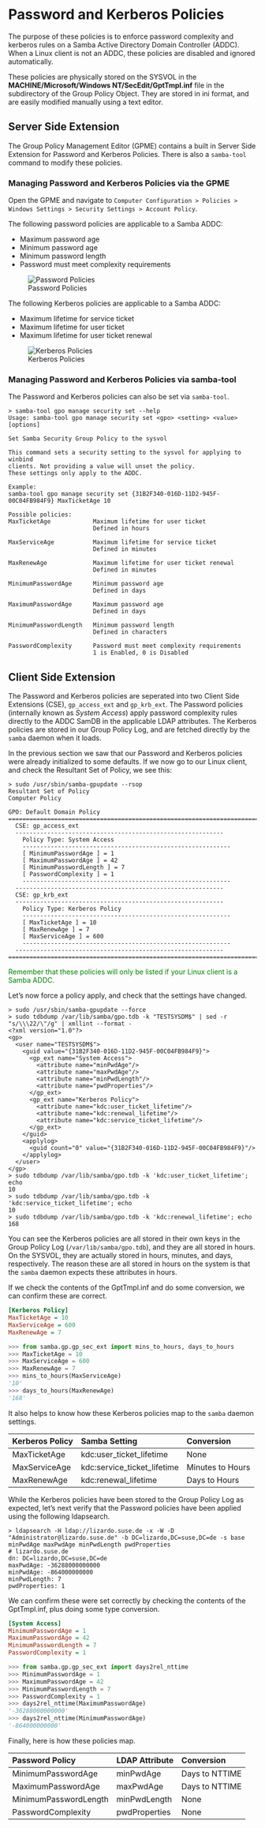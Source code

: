 # Password and Kerberos Policies {#sec}

The purpose of these policies is to enforce password complexity and kerberos rules on a Samba Active Directory Domain Controller (ADDC). When a Linux client is not an ADDC, these policies are disabled and ignored automatically.

These policies are physically stored on the SYSVOL in the **MACHINE/Microsoft/Windows NT/SecEdit/GptTmpl.inf** file in the subdirectory of the Group Policy Object. They are stored in ini format, and are easily modified manually using a text editor.

## Server Side Extension

The Group Policy Management Editor (GPME) contains a built in Server Side Extension for Password and Kerberos Policies. There is also a `samba-tool` command to modify these policies.

### Managing Password and Kerberos Policies via the GPME

Open the GPME and navigate to `Computer Configuration > Policies > Windows Settings > Security Settings > Account Policy`.

The following password policies are applicable to a Samba ADDC:

* Maximum password age
* Minimum password age
* Minimum password length
* Password must meet complexity requirements

![Password Policies](sec-images/passwd.png)

The following Kerberos policies are applicable to a Samba ADDC:

* Maximum lifetime for service ticket
* Maximum lifetime for user ticket
* Maximum lifetime for user ticket renewal

![Kerberos Policies](sec-images/kerb.png)

### Managing Password and Kerberos Policies via samba-tool

The Password and Kerberos policies can also be set via `samba-tool`.

```
> samba-tool gpo manage security set --help
Usage: samba-tool gpo manage security set <gpo> <setting> <value> [options]

Set Samba Security Group Policy to the sysvol

This command sets a security setting to the sysvol for applying to winbind
clients. Not providing a value will unset the policy.
These settings only apply to the ADDC.

Example:
samba-tool gpo manage security set {31B2F340-016D-11D2-945F-00C04FB984F9} MaxTicketAge 10

Possible policies:
MaxTicketAge            Maximum lifetime for user ticket
                        Defined in hours

MaxServiceAge           Maximum lifetime for service ticket
                        Defined in minutes

MaxRenewAge             Maximum lifetime for user ticket renewal
                        Defined in minutes

MinimumPasswordAge      Minimum password age
                        Defined in days

MaximumPasswordAge      Maximum password age
                        Defined in days

MinimumPasswordLength   Minimum password length
                        Defined in characters

PasswordComplexity      Password must meet complexity requirements
                        1 is Enabled, 0 is Disabled
```

## Client Side Extension

The Password and Kerberos policies are seperated into two Client Side Extensions (CSE), `gp_access_ext` and `gp_krb_ext`. The Password policies (internally known as *System Access*) apply password complexity rules directly to the ADDC SamDB in the applicable LDAP attributes. The Kerberos policies are stored in our Group Policy Log, and are fetched directly by the `samba` daemon when it loads.

In the previous section we saw that our Password and Kerberos policies were already initialized to some defaults. If we now go to our Linux client, and check the Resultant Set of Policy, we see this:

```
> sudo /usr/sbin/samba-gpupdate --rsop
Resultant Set of Policy
Computer Policy

GPO: Default Domain Policy
======================================================================================================================
  CSE: gp_access_ext
  -----------------------------------------------------------
    Policy Type: System Access
    -----------------------------------------------------------
    [ MinimumPasswordAge ] = 1
    [ MaximumPasswordAge ] = 42
    [ MinimumPasswordLength ] = 7
    [ PasswordComplexity ] = 1
    -----------------------------------------------------------
  -----------------------------------------------------------
  CSE: gp_krb_ext
  -----------------------------------------------------------
    Policy Type: Kerberos Policy
    -----------------------------------------------------------
    [ MaxTicketAge ] = 10
    [ MaxRenewAge ] = 7
    [ MaxServiceAge ] = 600
    -----------------------------------------------------------
  -----------------------------------------------------------
======================================================================================================================
```

::: {#info style="color: green;"}
Remember that these policies will only be listed if your Linux client is a Samba ADDC.
:::

Let's now force a policy apply, and check that the settings have changed.

```
> sudo /usr/sbin/samba-gpupdate --force
> sudo tdbdump /var/lib/samba/gpo.tdb -k "TESTSYSDM$" | sed -r "s/\\\22/\"/g" | xmllint --format -
<?xml version="1.0"?>
<gp>
  <user name="TESTSYSDM$">
    <guid value="{31B2F340-016D-11D2-945F-00C04FB984F9}">
      <gp_ext name="System Access">
        <attribute name="minPwdAge"/>
        <attribute name="maxPwdAge"/>
        <attribute name="minPwdLength"/>
        <attribute name="pwdProperties"/>
      </gp_ext>
      <gp_ext name="Kerberos Policy">
        <attribute name="kdc:user_ticket_lifetime"/>
        <attribute name="kdc:renewal_lifetime"/>
        <attribute name="kdc:service_ticket_lifetime"/>
      </gp_ext>
    </guid>
    <applylog>
      <guid count="0" value="{31B2F340-016D-11D2-945F-00C04FB984F9}"/>
    </applylog>
  </user>
</gp>
> sudo tdbdump /var/lib/samba/gpo.tdb -k 'kdc:user_ticket_lifetime'; echo
10
> sudo tdbdump /var/lib/samba/gpo.tdb -k 'kdc:service_ticket_lifetime'; echo
10
> sudo tdbdump /var/lib/samba/gpo.tdb -k 'kdc:renewal_lifetime'; echo
168
```

You can see the Kerberos policies are all stored in their own keys in the Group Policy Log (`/var/lib/samba/gpo.tdb`), and they are all stored in hours. On the SYSVOL, they are actually stored in hours, minutes, and days, respectively. The reason these are all stored in hours on the system is that the `samba` daemon expects these attributes in hours.

If we check the contents of the GptTmpl.inf and do some conversion, we can confirm these are correct.

```ini
[Kerberos Policy]
MaxTicketAge = 10
MaxServiceAge = 600
MaxRenewAge = 7
```

```python
>>> from samba.gp.gp_sec_ext import mins_to_hours, days_to_hours
>>> MaxTicketAge = 10
>>> MaxServiceAge = 600
>>> MaxRenewAge = 7
>>> mins_to_hours(MaxServiceAge)
'10'
>>> days_to_hours(MaxRenewAge)
'168'
```

It also helps to know how these Kerberos policies map to the `samba` daemon settings.

<table>
 <thead>
  <tr>
   <th style="text-align:left;">Kerberos Policy</th>
   <th style="text-align:left;">Samba Setting</th>
   <th style="text-align:left;">Conversion</th>
  </tr>
 </thead>
<tbody>
  <tr>
   <td>MaxTicketAge</td>
   <td>kdc:user\_ticket\_lifetime</td>
   <td>None</td>
  </tr>
  <tr>
   <td>MaxServiceAge</td>
   <td>kdc:service\_ticket\_lifetime</td>
   <td>Minutes to Hours</td>
  </tr>
  <tr>
   <td>MaxRenewAge</td>
   <td>kdc:renewal\_lifetime</td>
   <td>Days to Hours</td>
  </tr>
</tbody>
</table>

While the Kerberos policies have been stored to the Group Policy Log as expected, let's next verify that the Password policies have been applied using the following ldapsearch.

```
> ldapsearch -H ldap://lizardo.suse.de -x -W -D "Administrator@lizardo.suse.de" -b DC=lizardo,DC=suse,DC=de -s base minPwdAge maxPwdAge minPwdLength pwdProperties
# lizardo.suse.de
dn: DC=lizardo,DC=suse,DC=de
maxPwdAge: -36288000000000
minPwdAge: -864000000000
minPwdLength: 7
pwdProperties: 1
```

We can confirm these were set correctly by checking the contents of the GptTmpl.inf, plus doing some type conversion.

```ini
[System Access]
MinimumPasswordAge = 1
MaximumPasswordAge = 42
MinimumPasswordLength = 7
PasswordComplexity = 1
```

```python
>>> from samba.gp.gp_sec_ext import days2rel_nttime
>>> MinimumPasswordAge = 1
>>> MaximumPasswordAge = 42
>>> MinimumPasswordLength = 7
>>> PasswordComplexity = 1
>>> days2rel_nttime(MaximumPasswordAge)
'-36288000000000'
>>> days2rel_nttime(MinimumPasswordAge)
'-864000000000'
```

Finally, here is how these policies map.

<table>
 <thead>
  <tr>
   <th style="text-align:left;">Password Policy</th>
   <th style="text-align:left;">LDAP Attribute</th>
   <th style="text-align:left;">Conversion</th>
  </tr>
 </thead>
<tbody>
  <tr>
   <td>MinimumPasswordAge</td>
   <td>minPwdAge</td>
   <td>Days to NTTIME</td>
  </tr>
  <tr>
   <td>MaximumPasswordAge</td>
   <td>maxPwdAge</td>
   <td>Days to NTTIME</td>
  </tr>
  <tr>
   <td>MinimumPasswordLength</td>
   <td>minPwdLength</td>
   <td>None</td>
  </tr>
  <tr>
   <td>PasswordComplexity</td>
   <td>pwdProperties</td>
   <td>None</td>
  </tr>
</tbody>
</table>
